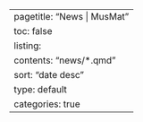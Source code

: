 ---
pagetitle: "News | MusMat"
toc: false
listing:
  contents: "news/*.qmd"
  sort: "date desc"
  type: default
  categories: true
---